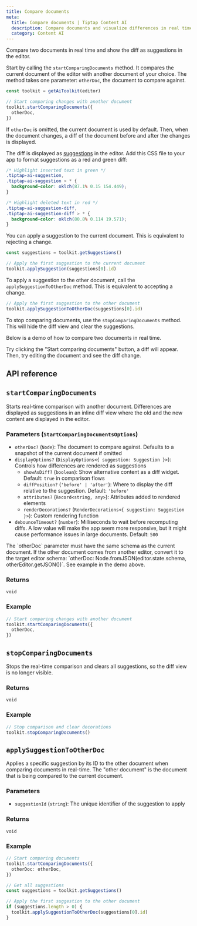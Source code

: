 ```yaml
---
title: Compare documents
meta:
  title: Compare documents | Tiptap Content AI
  description: Compare documents and visualize differences in real time.
  category: Content AI
---
```



Compare two documents in real time and show the diff as suggestions in the editor.

Start by calling the `startComparingDocuments` method. It compares the current document of the editor with another document of your choice. The method takes one parameter: `otherDoc`, the document to compare against.

```ts
const toolkit = getAiToolkit(editor)

// Start comparing changes with another document
toolkit.startComparingDocuments({
  otherDoc,
})
```

If `otherDoc` is omitted, the current document is used by default. Then, when the document changes, a diff of the document before and after the changes is displayed.

The diff is displayed as [suggestions](/content-ai/capabilities/ai-toolkit/primitives/display-suggestions) in the editor. Add this CSS file to your app to format suggestions as a red and green diff:

```css
/* Highlight inserted text in green */
.tiptap-ai-suggestion,
.tiptap-ai-suggestion > * {
  background-color: oklch(87.1% 0.15 154.449);
}

/* Highlight deleted text in red */
.tiptap-ai-suggestion-diff,
.tiptap-ai-suggestion-diff > * {
  background-color: oklch(80.8% 0.114 19.571);
}
```

You can apply a suggestion to the current document. This is equivalent to rejecting a change.

```ts
const suggestions = toolkit.getSuggestions()

// Apply the first suggestion to the current document
toolkit.applySuggestion(suggestions[0].id)
```

To apply a suggestion to the other document, call the `applySuggestionToOtherDoc` method. This is equivalent to accepting a change.

```ts
// Apply the first suggestion to the other document
toolkit.applySuggestionToOtherDoc(suggestions[0].id)
```

To stop comparing documents, use the `stopComparingDocuments` method. This will hide the diff view and clear the suggestions.

Below is a demo of how to compare two documents in real time.

<CodeDemo
  isPro
  isLarge
  path="/Extensions/AiToolkitCompareDocuments"
  src="https://deploy-preview-405--tiptap-pro.netlify.app/preview/Extensions/AiToolkitCompareDocuments"
/>

Try clicking the "Start comparing documents" button, a diff will appear. Then, try editing the document and see the diff change.

## API reference

## `startComparingDocuments`

Starts real-time comparison with another document. Differences are displayed as suggestions in an inline diff view where the old and the new content are displayed in the editor.

### Parameters (`StartComparingDocumentsOptions`)

- `otherDoc?` (`Node`): The document to compare against. Defaults to a snapshot of the current document if omitted
- `displayOptions?` (`DisplayOptions<{ suggestion: Suggestion }>`): Controls how differences are rendered as suggestions
  - `showAsDiff?` (`boolean`): Show alternative content as a diff widget. Default: `true` in comparison flows
  - `diffPosition?` (`'before' | 'after'`): Where to display the diff relative to the suggestion. Default: `'before'`
  - `attributes?` (`Record<string, any>`): Attributes added to rendered elements
  - `renderDecorations?` (`RenderDecorations<{ suggestion: Suggestion }>`): Custom rendering function
- `debounceTimeout?` (`number`): Milliseconds to wait before recomputing diffs. A low value will make the app seem more responsive, but it might cause performance issues in large documents. Default: `500`

<Callout title="Schema issue" variant="warning">
  The `otherDoc` parameter must have the same schema as the current document. If the other document
  comes from another editor, convert it to the target editor schema: `otherDoc:
  Node.fromJSON(editor.state.schema, otherEditor.getJSON())`. See example in the demo above.
</Callout>

### Returns

`void`

### Example

```ts
// Start comparing changes with another document
toolkit.startComparingDocuments({
  otherDoc,
})
```

## `stopComparingDocuments`

Stops the real-time comparison and clears all suggestions, so the diff view is no longer visible.

### Returns

`void`

### Example

```ts
// Stop comparison and clear decorations
toolkit.stopComparingDocuments()
```

## `applySuggestionToOtherDoc`

Applies a specific suggestion by its ID to the other document when comparing documents in real-time. The "other document" is the document that is being compared to the current document.

### Parameters

- `suggestionId` (`string`): The unique identifier of the suggestion to apply

### Returns

`void`

### Example

```ts
// Start comparing documents
toolkit.startComparingDocuments({
  otherDoc: otherDoc,
})

// Get all suggestions
const suggestions = toolkit.getSuggestions()

// Apply the first suggestion to the other document
if (suggestions.length > 0) {
  toolkit.applySuggestionToOtherDoc(suggestions[0].id)
}
```

